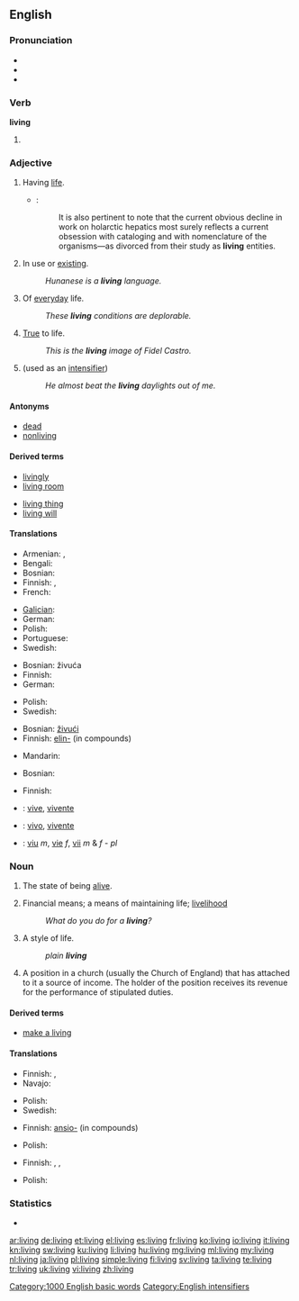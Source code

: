 {{wikipedia}}
==English==

===Pronunciation===
* {{audio|en-us-living.ogg|Audio (US)}}
* {{IPA|/lɪvɪŋ/}}
* {{rhymes|ɪvɪŋ}}

===Verb===
'''living'''

# {{present participle of|live}}

===Adjective===
{{en-adj|-}}

# Having [[life]].
#* {{RQ:Schuster Hepaticae V|ix}}:
#*: It is also pertinent to note that the current obvious decline in work on holarctic hepatics most surely reflects a current obsession with cataloging and with nomenclature of the organisms—as divorced from their study as '''living''' entities.
# In use or [[exist]]ing.
#: ''Hunanese is a '''living''' language.''
# Of [[everyday]] life.
#: ''These '''living''' conditions are deplorable.''
# [[true|True]] to life.
#: ''This is the '''living''' image of Fidel Castro.''
# (used as an [[intensifier]])
#: ''He almost beat the '''living''' daylights out of me.''

====Antonyms====
* [[dead]]
* [[nonliving]]

====Derived terms====
{{rel-top|Terms derived from ''living''}}
* [[livingly]]
* [[living room]]
{{rel-mid}}
* [[living thing]]
* [[living will]]
{{rel-bottom}}

====Translations====
{{trans-top|A state of having life}}
* Armenian: {{t-|hy|կենդանի|tr=kendani}},  {{qualifier|colloquial, dialectal}} {{t-|hy|սաղ}}
* Bengali: {{t-|bn|জীবন্ত|tr=jibôntô|sc=Beng|xs=Bengali}}
* Bosnian: {{t-|bs|živjeti}}
* Finnish: {{t+|fi|elävä}}, {{t-|fi|elollinen}}
* French: {{t|fr|vivant}}
{{trans-mid}}
* [[Galician]]: {{t|gl|vivo}}
* German: {{t+|de|lebend}}
* Polish: {{t+|pl|żywy}}
* Portuguese: {{t|pt|vivo}}
* Swedish: {{t+|sv|levande}}
{{trans-bottom}}

{{trans-top|In use or existing}}
* Bosnian: živuća
* Finnish: {{t+|fi|elävä}}
* German: {{t+|de|lebend}}
{{trans-mid}}
* Polish: {{t+|pl|żywy}}
* Swedish: {{t+|sv|levande}}
{{trans-bottom}}

{{trans-top|Of everyday life}}
* Bosnian: [[živući]]
* Finnish: [[elin-]] (in compounds)
{{trans-mid}}
* Mandarin: {{t-|cmn|生活|sc=Hani}}
{{trans-bottom}}

{{trans-top|True to life}}
* Bosnian: {{t-|bs|živa}}
{{trans-mid}}
* Finnish: {{t+|fi|elävä}}
{{trans-bottom}}

{{trans-top|Used as an intensifier}}
{{trans-mid}}
{{trans-bottom}}

{{checktrans-top}}
* {{ttbc|ia}}: [[vive]], [[vivente]]
* {{ttbc|pt}}: [[vivo]], [[vivente]]
{{trans-mid}}
* {{ttbc|ro}}: [[viu]] ''m'', [[vie]] ''f'', [[vii]] ''m'' & ''f'' - ''pl''
{{trans-bottom}}

===Noun===
{{en-noun|s|-}}

# {{uncountable}} The state of being [[alive]].
# Financial means; a means of maintaining life; [[livelihood]]
#: ''What do you do for a '''living'''?''
# A style of life.
#: ''plain '''living''' ''
# {{context|canon law}} A position in a church (usually the Church of England) that has attached to it a source of income. The holder of the position receives its revenue for the performance of stipulated duties.

====Derived terms====
* [[make a living]]

====Translations====
{{trans-top|The state of being alive}}
* Finnish: {{t+|fi|elo}}, {{t-|fi|eläminen}}
* Navajo: {{tø|nv|iiná}}
{{trans-mid}}
* Polish: {{t+|pl|życie}}
* Swedish: {{t+|sv|liv|n}}
{{trans-bottom}}

{{trans-top|Financial means; a means of maintaining life}}
* Finnish: [[ansio-]] (in compounds)
{{trans-mid}}
* Polish: {{t+|pl|życie}}
{{trans-bottom}}

{{trans-top|A style of life}}
* Finnish: {{t+|fi|elämä}}, {{t+|fi|elintapa}}, {{t+|fi|elo}}
{{trans-mid}}
* Polish: {{t+|pl|życie}}
{{trans-bottom}}

===Statistics===
* {{rank|4|late|bed|530|living|view|although|knowledge}}

[[Category:1000 English basic words]]
[[Category:English intensifiers]]

[[ar:living]]
[[de:living]]
[[et:living]]
[[el:living]]
[[es:living]]
[[fr:living]]
[[ko:living]]
[[io:living]]
[[it:living]]
[[kn:living]]
[[sw:living]]
[[ku:living]]
[[li:living]]
[[hu:living]]
[[mg:living]]
[[ml:living]]
[[my:living]]
[[nl:living]]
[[ja:living]]
[[pl:living]]
[[simple:living]]
[[fi:living]]
[[sv:living]]
[[ta:living]]
[[te:living]]
[[tr:living]]
[[uk:living]]
[[vi:living]]
[[zh:living]]